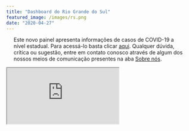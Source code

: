 ```yaml
---
title: "Dashboard do Rio Grande do Sul"
featured_image: /images/rs.png
date: "2020-04-27"
---
```


<div style="padding-right: 20px; padding-left: 20px;">

Este novo painel apresenta informações de casos de COVID-19 a nível estadual. Para acessá-lo basta clicar <a href="https://mhbarbian.shinyapps.io/covid19_rs/" target="_blank">aqui</a>. Qualquer dúvida, crítica ou sugestão, entre em contato conosco através de algum dos nossos meios de comunicação presentes na aba [Sobre nós](/about/index.html).
  
</div>

<div class="container" style="padding-right: 0px;padding-left: 0px;">
  <iframe class="responsive-iframe" src ="https://mhbarbian.shinyapps.io/covid19_rs/">
  </iframe>
</div>
